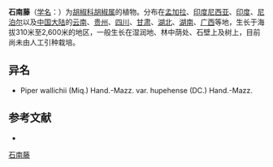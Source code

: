 {{Speciesbox
| name = 石南藤
| status = 
| status_system = 
| image =
| genus = Piper
| species = wallichii
| authority = (Miq.) Hand.-Mazz.
}}

'''石南藤'''（[[学名|学名]]：{{lang|la|''Piper wallichii''}}）为[[胡椒科|胡椒科]][[胡椒属|胡椒属]]的植物。分布在[[孟加拉|孟加拉]]、[[印度尼西亚|印度尼西亚]]、[[印度|印度]]、[[尼泊尔|尼泊尔]]以及[[中国大陆|中国大陆]]的[[云南|云南]]、[[贵州|贵州]]、[[四川|四川]]、[[甘肃|甘肃]]、[[湖北|湖北]]、[[湖南|湖南]]、[[广西|广西]]等地，生长于海拔310米至2,600米的地区，一般生长在湿润地、林中荫处、石壁上及树上，目前尚未由人工引种栽培。

== 异名 ==
* Piper wallichii (Miq.) Hand.-Mazz. var. hupehense (DC.) Hand.-Mazz.

== 参考文献 ==
<div class="references-small">
* {{cite web| url =http://www.bioinfo.cn/db05/KmzwSpecies.php?action=view&id=16973| title =石南藤| work =《中国高等植物数据库全库》| publisher =中国科学院微生物研究所| author =昆明植物研究所| accessdate =2009-02-25| deadurl =yes| archiveurl =https://web.archive.org/web/20160305094218/http://www.bioinfo.cn/db05/KmzwSpecies.php?action=view&id=16973| archivedate =2016-03-05}}
</div>
{{Taxonbar|from=Q15228219}}

[[Category:胡椒属|石南藤]]


{{植物小作品}}